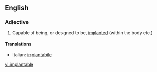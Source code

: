 ==English==

===Adjective===
{{en-adj}}

# Capable of being, or designed to be, [[implanted]] (within the body etc.)

====Translations====
{{top}}
*Italian: [[impiantabile]]
{{mid}}

{{bottom}}

[[vi:implantable]]